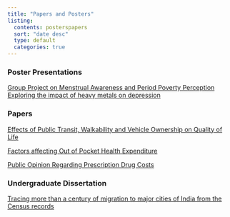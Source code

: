 ```yaml
---
title: "Papers and Posters"
listing:
  contents: posterspapers
  sort: "date desc"
  type: default
  categories: true
---
```


### Poster Presentations

[Group Project on Menstrual Awareness and Period Poverty Perception](posts/posterspapers/PeriodPovertyGroup.pdf)\
[Exploring the impact of heavy metals on depression](posts/posterspapers/ky_ml_poster.pdf)

### Papers

[Effects of Public Transit, Walkability and Vehicle Ownership on Quality of Life](posts/posterspapers/MekhalaKumar_790Q_FinalPaper.pdf)

[Factors affecting Out of Pocket Health Expenditure](posts/posterspapers/FinalProject_OrdinalRegressionwithSplines.pdf)

[Public Opinion Regarding Prescription Drug Costs](posts/posterspapers/MekhalaKumarMemo.pdf)

### Undergraduate Dissertation

[Tracing more than a century of migration to major cities of India from the Census records](posts/posterspapers/Dissertation.pdf)
